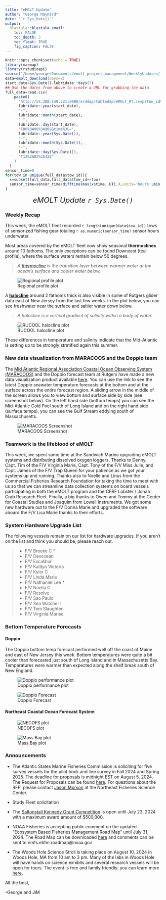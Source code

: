 ```yaml
---
title: "eMOLT Update"
author: "George Maynard"
date: "`r Sys.Date()`"  
output: 
  blastula::blastula_email:
    toc: FALSE
    toc_depth: 3
    toc_float: TRUE
    fig_caption: FALSE
---
```


```r
knitr::opts_chunk$set(echo = TRUE)
library(marmap)
library(rstudioapi)
source("/home/george/Documents/emolt_project_management/WeeklyUpdates/forecast_check/R/emolt_download.R")
data=emolt_download(days=7)
start_date=Sys.Date()-lubridate::days(7)
## Use the dates from above to create a URL for grabbing the data
full_data=read.csv(
    paste0(
      "http://54.208.149.221:8080/erddap/tabledap/eMOLT_RT.csvp?tow_id%2Csegment_type%2Ctime%2Clatitude%2Clongitude%2Cdepth%2Ctemperature%2Csensor_type&segment_type=%22Fishing%22&time%3E=",
      lubridate::year(start_date),
      "-",
      lubridate::month(start_date),
      "-",
      lubridate::day(start_date),
      "T00%3A00%3A00Z&time%3C=",
      lubridate::year(Sys.Date()),
      "-",
      lubridate::month(Sys.Date()),
      "-",
      lubridate::day(Sys.Date()),
      "T12%3A02%3A43Z"
    )
  )
sensor_time=0
for(tow in unique(full_data$tow_id)){
  x=subset(full_data,full_data$tow_id==tow)
  sensor_time=sensor_time+difftime(max(x$time..UTC.),units='hours',min(x$time..UTC.))
}
```

<center> 

<font size="5"> *eMOLT Update `r Sys.Date()` * </font>

</center>

### Weekly Recap 

This week, the eMOLT fleet recorded `r length(unique(data$tow_id))` tows of sensorized fishing gear totaling `r as.numeric(sensor_time)` sensor hours underwater.

Most areas covered by the eMOLT fleet now show seasonal **thermoclines** around 10 fathoms. The only exceptions can be found Downeast (teal profile), where the surface waters remain below 50 degrees. 

> *A [thermocline](https://oceanservice.noaa.gov/facts/thermocline.html) is the transition layer between warmer water at the ocean's surface and cooler water below.* 

![Regional profile plot](profiles.png)

A **[halocline](https://www.americanoceans.org/facts/what-is-halocline/)** around 2 fathoms thick is also visible in some of Rutgers glider data east of New Jersey from the last few weeks. In the plot below, you can see freshwater near the surface and saltier water down below.  

> *A halocline is a vertical gradient of salinity within a body of water.* 

![RUCOOL halocline plot](Screenshot from 2024-06-28 12-46-22.png)

These differences in temperature and salinity indicate that the Mid-Atlantic is setting up to be strongly stratified again this summer. 

### New data visualization from MARACOOS and the Doppio team

The [Mid Atlantic Regional Association Coastal Ocean Observing System (MARACOOS)](https://maracoos.org/) and the Doppio forecast team at Rutgers have made a new data visualization product available [here](https://oceansmap.maracoos.org/?permalink=N4IgtghgDgwhYFMBOEQC5QGMEDsAuy6oANjgOboC0A7AIwB0tAbAJwAs1ArOy7WwEwBmNgBoQxCHnSCAHPS7VB3TioAM1DYIC+YgF4B7fWHScxAIwQQkAS3LpVYqNbyYAFvZ3hoAZTwBPYgQiEGsAE3QQK0wAcWsAZwAVfSh9MhQoV2tMEDEceCC0ECSUtOhM7LE8VwBXMDM862II1zw8KDi0AHpOuOQAN2R6KLJ4-RxiWwR6TCNO4fjOpAQ4vB7+rOXOgHV9JGJQgH1i-QOAWWhO86hvfuROvEaETtVn55yQFYCC0AGkOOsxugZGIyMQ-Bk4hFIFAzPoAB5dToAMzGeDinWhsLhnWAKPwKwgmAA1locShyAgtPQYUj3nF9NUkNhIRgQHhkql0uVgv4oAUQCgVoRKo8WQBtEAtNodbq9JC-IZMkb08aTaazebopYrNbyjbonZ7Q7HM4XK43eV3B6BHG6UnAPz2uFaEAAXRFgW81l0BX4nCYYkkeBsZmqD0BhQAonEbCIAATRKxgWzx6KRgBCMAA8vGAHJZgCCBbjueiABEYPGIDhQnH9FVkHGZvgQ2HdpCtJ4JH5kOLQGEIuySlysu9efzBQQkHSGUz+UPOWVR2JkzgDEZ7CuIHD18Y0Px+FpXZ2t1AAApIfQAKwQmHDOChyEwkl270wjKW+CuCWsiCFUAifhVH4NhKFUJhKH4GQEloQQ0FUVR4NUegENUAAtd5oR-P8CAAtBBCYVCENPbCEAMHB+QLRAbGfTpcwQAB3A4AE1diJTDoFI-8ACVqzIAoJSAkCwIg-gmASVQ2CQpCUIQjCxCE0DwMoQRVAkqSEJk1CMPdEBqhwZxvD8IU93ABBg2XLwoAAGQgHs-mCGYIBWCYKJZftwkKJyXMmSFKnBfl9F+btKFCgY71fMRelaWwyHcrs7MIVkwlwB4kWsJKQG8vBXOWMdnECCIYH0ZycsmN9JAQMhdgy8UspKnyKLdTxrWWABVPYCyQFA-HQCUpXaRF9Gwas4mheg4kEIZIHIiAGLidUwHuUVOmy3L0WAO0cWdHFHWpMxaV0-TrAAR2qBAAElQgAMQy-YIizdMAClIxgBILrLEBPAQUI4gOUJkicE4CDAPkUDwRlvhCTyQB+v6AagIGDhBsHJEhscAoiZ88AgYhUlCyhsuhOlzIech4u+37-sBgEDlhVojGRhBQeQNGlmCAdCjh6nEdp+n2TAJmWfB9H-L5LHJFx-HQqJ6ASZi8miE7Tx6SQAhQls+yPrq7mEaRlHWYh9mxF1mmTn5xmDZF436tK9a3TEUJJbgHG8bIW7iCnYIVhsOxCi+sQZlBqwEEjPIzECTzg3OwOjCgEOy0l4Jql6bxXBD0JSPQaOEDEFOEDTjPI0CPpJABB80BzvPU-TpZQl8L5s6QGOPgQQI7x+q4IjMZygjEGrUrLiMQF+B5nyaKLXH0BjvAmUIkqrj45+QM99BZZCmH4WhaBkWQEM31TOEEU8G8K5KYaiWJEg5UoMksvJEAiY5b+5SoajqBomkKAaZV1BVNTGLlRacwlQLG1KsOUfR9TbF2PsI4HJTRQEuD4W4SBlo2heJguk-gz4-F7OXIEIIwQQihNALEiI8RogxGQ+EOJKEEmJPack-EqQ0hnIyZkPIb4jmyKyccERJzCjZKKPqkpWiDVlKgxUmBlSALVEHEBMiwHLAgesZkMCjTwJSIg5B1xUHoKeJte0jptoul0q1L0Pp0B+gDJEVorZ7wRGjLGBMSYUwJgzNmPMhZiylgrFWGsdYGxICbKiBx7YvoJXsn2aGg5uFLgqGyTGhRBHTiirObAcThwJMwrYXcm4vA7kMHuA8R4TwgB7qnXY6tNbIG1qI02vNzb1gFkLVGRs+620anlXSQd45LG8NUn6tSkD1LQBKRp+tmbtNFl0sqbkHZWS4rhaQhEiKBw-Klb8v4VEIDwiARSIlILQVgtJBCsl0IcSgMsvZvEKSiMOcpMS6kznIW0u8R5EFVIvM0uc95x4xBnWQH4D2U53KRHiMjAKBw4i1EgEgXq4zdJxEyFAA4nMxS6QgJC8cMK4VWD8MjFAxI+rItReiw4wZCTsSRZ4TAxAU5ThGWMzFYhfj-AjLQLQQA). You can use the link to see the latest Doppio seawater temperature forecasts at the bottom and at the surface across the entire forecast region. A sliding arrow in the middle of the screen allows you to view bottom and surface side by side (see screenshot below). On the left hand side (bottom temps) you can see the Mid-Atlantic Cold Pool south of Long Island and on the right hand side (surface temps), you can see the Gulf Stream eddying south of Massachusetts.

![MARACOOS Screenshot](Screenshot from 2024-06-28 12-59-08.png)

### Teamwork is the lifeblood of eMOLT 

This week, we spent some time at the Sandwich Marina upgrading eMOLT systems and distributing dissolved oxygen loggers. Thanks to Denny, Capt. Tim of the F/V Virginia Marie, Capt. Tony of the F/V Miss Julie, and Capt. James of the F/V Trap Queen for your patience as we got your systems up and running. Thanks also to Noelle and Linus from the Commercial Fisheries Research Foundation for taking the time to meet with us so that we can streamline data collection systems on board vessels participating in both the eMOLT program and the CFRF Lobster / Jonah Crab Research Fleet. Finally, a big thanks to Owen and Tommy at the Center for Coastal Studies and Joaquim from Lowell Instruments. We got some new hardware out to the F/V Donna Marie and upgraded the software aboard the F/V Lisa Marie thanks to their efforts. 

### System Hardware Upgrade List

The following vessels remain on our list for hardware upgrades. If you aren't on the list and think you should be, please reach out. 

>
 - F/V Brooke C *
 - F/V Devocean
 - F/V Excalibur
 - F/V Kaitlyn Victoria
 - F/V Kyler C
 - F/V Linda Marie
 - F/V Nathaniel Lee *
 - F/V Noella C
 - F/V Resolve
 - F/V Sao Paulo
 - F/V Sea Watcher I
 - F/V Tom Slaughter
 - F/V Virginia Marise

### Bottom Temperature Forecasts

#### Doppio 

The Doppio bottom temp forecast performed well off the coast of Maine and east of New Jersey this week. Bottom temperatures were quite a bit cooler than forecasted just south of Long Island and in Massachusetts Bay. Temperatures were warmer than expected along the shelf break south of New England. 

![Doppio performance plot](doppio_compare.png)

![Doppio Forecast](DOPPIO_forecast_F.gif)

#### Northeast Coastal Ocean Forecast System

![NECOFS plot](NECOFS_GOM.gif)

![Mass Bay plot](NECOFS_MABAY.gif)

### Announcements

- The Atlantic States Marine Fisheries Commission is soliciting for five survey vessels for the pilot hook and line survey in Fall 2024 and Spring 2025. The deadline for proposals is midnight EST on August 5, 2024. The Request for Proposals can be found [here](https://asmfc.org/files/RFPs/FY2025_RFP_OffshoreWindPilotHL_Surveys.pdf). For questions about the RFP, please contact [Jason Morson](jason.morson@noaa.gov) at the Northeast Fisheries Science Center.

- Study Fleet solicitation

- The [Saltonstall Kennedy Grant Competition](https://www.fisheries.noaa.gov/grant/saltonstall-kennedy-grant-competition) is open until July 23, 2024 with a maximum award amount of $500,000.  

- NOAA Fisheries is accepting public comment on the updated "Ecosystem Based Fisheries Management Road Map" until July 31, 2024. The Road Map can be downloaded [here](https://www.fisheries.noaa.gov/resource/document/ecosystem-based-fisheries-management-road-map-update) and comments can be sent to nmfs.ebfm.roadmap@noaa.gov

- The Woods Hole Science Stroll is taking place on August 10, 2024 in Woods Hole, MA from 10 am to 3 pm. Many of the labs in Woods Hole will have hands on science exhibits and several research vessels will be open for tours. The event is free and family friendly; you can learn more [here](https://www.fisheries.noaa.gov/event/2024-woods-hole-science-stroll-noaa-fisheries). 

All the best,

-George and JiM

